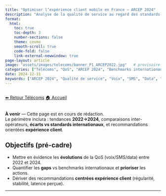 ```yaml
---
title: "Optimiser l’expérience client mobile en France — ARCEP 2024"
description: "Analyse de la qualité de service au regard des standards internationaux — Tendances 2022→2024, écarts vs benchmarks, recommandations orientées expérience client."
format:
  html:
    toc: true
    toc-depth: 3
    number-sections: false
    theme: cosmo
    smooth-scroll: true
    code-fold: false
    link-external-newwindow: true
page-layout: article
image: "assets/images/telecoms/banner_P1_ARCEP2022.jpg"   # provisoire : on réutilise la bannière en attendant la A2 de P2
categories: ["Télécoms", "QoS", "ARCEP 2024", "Benchmarks internationaux"]
date: 2024-12-31
keywords: ["ARCEP 2024", "Qualité de service", "Voix", "SMS", "Data", "Expérience client", "Benchmarks"]
---
```


<div class="nav-inline">
  <a href="index.qmd" class="btn btn-outline-secondary">⬅ Retour Télécoms</a>
  <a href="../index.qmd" class="btn btn-light">🏠 Accueil</a>
</div>

::: {.callout-warning}
**À venir** — Cette page est en cours de rédaction.  
Le périmètre inclura : tendances **2022→2024**, comparaisons inter-opérateurs, **écarts vs standards internationaux**, et recommandations orientées **expérience client**.
:::

## Objectifs (pré-cadre)
- Mettre en évidence les **évolutions** de la QoS (voix/SMS/data) entre 2022 et 2024.
- Quantifier les **gaps** vs benchmarks internationaux et **prioriser** les actions.
- Dériver des recommandations **centrées expérience client** (régularité, stabilité, latence perçue).

<hr>

```{=html}
<style>
.nav-inline{ display:flex; gap:12px; flex-wrap:wrap; margin:8px 0 16px; }
</style>
```
